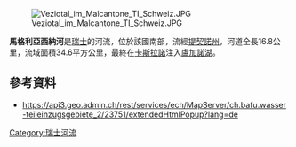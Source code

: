 {{Coord|45.97233|N|8.89305|E|display=title}}
[[Image:Veziotal_im_Malcantone_TI_Schweiz.JPG|right]]

'''馬格利亞西納河'''是[[瑞士|瑞士]]的河流，位於該國南部，流經[[提契諾州|提契諾州]]，河道全長16.8公里，流域面積34.6平方公里，最終在[[卡斯拉諾|卡斯拉諾]]注入[[盧加諾湖|盧加諾湖]]。

==參考資料==
* https://api3.geo.admin.ch/rest/services/ech/MapServer/ch.bafu.wasser-teileinzugsgebiete_2/23751/extendedHtmlPopup?lang=de

{{Switzerland-geo-stub}}
[[Category:瑞士河流|Category:瑞士河流]]